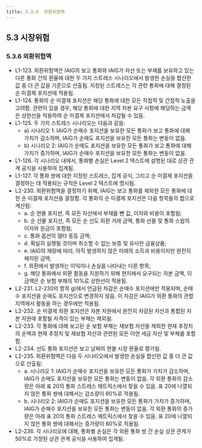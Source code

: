 ```yaml
---
title: 5.3.6  외환위험액 
---
```

## 5.3 시장위험
### 5.3.6  외환위험액 
- L1-123. 외환위험액은 IAIG의 보고 통화와 IAIG가 자산 또는 부채를 보유하고 있는 다른 통화 간의 환율에 대한 두 가지 스트레스 시나리오에서 발생한 손실을 합산한 값 중 더 큰 값을 기준으로 산출됨. 지정된 스트레스는 각 관련 통화에 대해 결정된 순 미결제 포지션에 적용됨.
- L1-124. 통화의 순 미결제 포지션은 해당 통화에 대한 모든 직접적 및 간접적 노출을 고려함. 관련이 있을 경우, 해당 통화에 대한 지역 자본 요구 사항에 해당하는 금액은 상한선을 적용하여 순 미결제 포지션에서 차감될 수 있음.
- L1-125. 두 가지 스트레스 시나리오는 다음과 같음:
    - a) 시나리오 1: IAIG가 순매수 포지션을 보유한 모든 통화가 보고 통화에 대해 가치가 감소하며, IAIG가 순매도 포지션을 보유한 모든 통화는 변동이 없음.
    - b) 시나리오 2: IAIG가 순매도 포지션을 보유한 모든 통화가 보고 통화에 대해 가치가 증가하며, IAIG가 순매수 포지션을 보유한 모든 통화는 변동이 없음.
- L1-126. 각 시나리오 내에서, 통화별 손실은 Level 2 텍스트에 설명된 대로 상관 관계 공식을 사용하여 집계됨.
- L1-127. 각 통화 쌍에 대한 지정된 스트레스, 집계 공식, 그리고 순 미결제 포지션을 결정하는 데 적용되는 규칙은 Level 2 텍스트에 명시됨.
- L2-230. 외환위험액을 결정하기 위해, IAIG는 보고 통화를 제외한 모든 통화에 대한 순 미결제 포지션을 결정함. 각 통화의 순 미결제 포지션은 다음 항목들의 합으로 계산됨:
    - a. 순 현물 포지션, 즉 모든 자산에서 부채를 뺀 값, 이자와 비용이 포함됨;
    - b. 순 선물 포지션, 즉 모든 순 선도 외환 거래 금액, 통화 선물 및 통화 스왑의 이자와 원금이 포함됨;
    - c. 통화 옵션의 델타 동등 금액;
    - d. 확실히 실행될 것이며 취소할 수 없는 보증 및 유사한 금융상품;
    - e. IAIG의 재량에 따라, 아직 발생하지 않은 미래의 소득과 비용이지만 완전히 헤지된 금액;
    - f. 외환에서 발생하는 이익이나 손실을 나타내는 다른 항목;
    - g. 해당 통화에서 외환 활동을 지원하기 위해 현지에서 요구되는 자본 금액, 이 금액은 순 보험 부채의 10%로 상한선이 적용됨.
- L2-231. L2-230의 항목 g)에서 언급된 차감은 순매수 포지션에만 적용되며, 순매수 포지션을 순매도 포지션으로 변경하지 않음. 이 차감은 IAIG가 외환 통화의 관할 지역에서 활동을 하는 경우에만 적용됨.
- L2-232. 순 미결제 외환 포지션은 자본 자원에서 완전히 차감된 자산과 통합된 자본 자원에 포함될 자격이 있는 부채는 제외됨.
- L2-233. 각 통화에 대해 보고된 순 보험 부채는 재보험 자산을 제외한 현재 추정치의 순액과 현재 추정치 및 재보험 자산과 관련된 모든 이연 세금 자산 및 부채를 포함함.
- L2-234. 선도 통화 포지션은 보고 날짜의 현물 시장 환율로 평가됨.
- L2-235. 외환위험액은 다음 두 시나리오에서 발생한 손실을 합산한 값 중 더 큰 값으로 산출됨:
    - a. 시나리오 1: IAIG가 순매수 포지션을 보유한 모든 통화가 가치가 감소하며, IAIG가 순매도 포지션을 보유한 모든 통화는 변동이 없음. 각 외환 통화의 감소량은 아래 표 20의 통화 스트레스 매트릭스에서 찾을 수 있음. 표 20에 나열되지 않은 통화 쌍에 대해서는 감소량이 60%로 적용됨.
    - b. 시나리오 2: IAIG가 순매도 포지션을 보유한 모든 통화가 가치가 증가하며, IAIG가 순매수 포지션을 보유한 모든 통화는 변동이 없음. 각 외환 통화의 증가량은 아래 표 20의 통화 스트레스 매트릭스에서 찾을 수 있음. 표 20에 나열되지 않은 통화 쌍에 대해서는 증가량이 60%로 적용됨.
- L2-236. 각 시나리오에 대해, 통화별 손실은 각 외환 통화 쌍 간 손실 상관 관계가 50%로 가정된 상관 관계 공식을 사용하여 집계됨.

